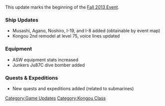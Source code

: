 This update marks the beginning of the [[Fall 2013 Event]].

===Ship Updates===
*Musashi, Agano, Noshiro, I-19, and I-8 added (obtainable by event map)
*Kongou 2nd remodel at level 75, voice lines updated

===Equipment===
*ASW equipment stats increased
*Junkers Ju87C dive bomber added

===Quests & Expeditions===
*New quests and expeditions added (related to submarines)
[[Category:Game Updates]]
[[Category:Kongou Class]]